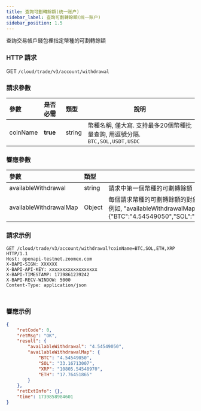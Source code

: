 ```yaml
---
title: 查詢可劃轉餘額(统一账户)
sidebar_label: 查詢可劃轉餘額(统一账户)
sidebar_position: 1.5
---
```

查詢交易帳戶錢包裡指定幣種的可劃轉餘額

### HTTP 請求
GET `/cloud/trade/v3/account/withdrawal`

### 請求參數
| 參數 | 是否必需 | 類型 | 說明|
|:----- |:-------|:-----|------ |
|coinName |**true** |string |幣種名稱, 僅大寫. 支持最多20個幣種批量查詢, 用逗號分隔. `BTC,SOL,USDT,USDC`|

### 響應參數
| 參數 | 類型 | 說明|
|:----- |:-----|----- |
|availableWithdrawal |string |請求中第一個幣種的可劃轉餘額|
|availableWithdrawalMap |Object |每個請求幣種的可劃轉餘額的對象。在映射中，鍵是請求的幣種，值是相應的金額(字符串)<br/>例如, "availableWithdrawalMap":{"BTC":"4.54549050","SOL":"33.16713007","XRP":"10805.54548970","ETH":"17.76451865"}|

### 請求示例

<Tabs groupId="programming-languages">
<TabItem value="http" label="HTTP">

```http
GET /cloud/trade/v3/account/withdrawal?coinName=BTC,SOL,ETH,XRP HTTP/1.1
Host: openapi-testnet.zoomex.com
X-BAPI-SIGN: XXXXXX
X-BAPI-API-KEY: xxxxxxxxxxxxxxxxxx
X-BAPI-TIMESTAMP: 1739861239242
X-BAPI-RECV-WINDOW: 5000
Content-Type: application/json
```

</TabItem>
<TabItem value="python" label="Python">

```python

```

</TabItem>
<TabItem value="Node" label="Node.js">

```n4js

```

</TabItem>
</Tabs>

### 響應示例

```json
{
    "retCode": 0,
    "retMsg": "OK",
    "result": {
        "availableWithdrawal": "4.54549050",
        "availableWithdrawalMap": {
            "BTC": "4.54549050",
            "SOL": "33.16713007",
            "XRP": "10805.54548970",
            "ETH": "17.76451865"
        }
    },
    "retExtInfo": {},
    "time": 1739858984601
}
```
